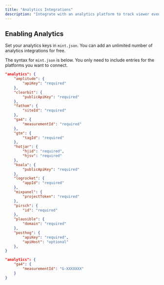 ```yaml
---
title: "Analytics Integrations"
description: "Integrate with an analytics platform to track viewer events"
---
```


<CardGroup cols={2}>
  <Card
    title="Amplitude"
    href="/integrations/analytics/amplitude"
    horizontal
  />

  <Card
    title="Mixpanel"
    href="/integrations/analytics/mixpanel"
    horizontal
  />

  <Card
    title="PostHog"
    href="/integrations/analytics/posthog"
    horizontal
  />

  <Card
    title="Google Analytics 4 (GA4)"
    href="/integrations/analytics/google-analytics"
    horizontal
  />

  <Card
    title="Google Tag Manager"
    href="/integrations/analytics/google-tag-manager"
    horizontal
  />

  <Card
    title="HotJar"
    href="/integrations/analytics/hotjar"
    horizontal
  />

  <Card
    title="Koala"
    href="/integrations/analytics/koala"
    horizontal
  />

  <Card
    title="LogRocket"
    href="/integrations/analytics/logrocket"
    horizontal
  />

  <Card
    title="Pirsch"
    href="/integrations/analytics/pirsch"
    horizontal
  />

  <Card
    title="Plausible"
    href="/integrations/analytics/plausible"
    horizontal
  />

  <Card
    title="Fathom"
    href="/integrations/analytics/fathom"
    horizontal
  />

  <Card
    title="Clearbit"
    href="/integrations/analytics/clearbit"
    horizontal
  />

  <Card
    title="Heap"
    href="/integrations/analytics/heap"
    horizontal
  />

  <Card
    title="Segment"
    href="/integrations/analytics/segment"
    horizontal
  />
</CardGroup>

## Enabling Analytics

Set your analytics keys in `mint.json`. You can add an unlimited number of analytics integrations for free.

The syntax for `mint.json` is below. You only need to include entries for the platforms you want to connect.

<CodeGroup>

```json Analytics options in mint.json
"analytics": {
    "amplitude": {
        "apiKey": "required"
    },
    "clearbit": {
        "publicApiKey": "required"
    },
    "fathom": {
        "siteId": "required"
    },
    "ga4": {
        "measurementId": "required"
    },
    "gtm": {
        "tagId": "required"
    },
    "hotjar": {
        "hjid": "required",
        "hjsv": "required"
    },
    "koala": {
        "publicApiKey": "required"
    },
    "logrocket": {
        "appId": "required"
    },
    "mixpanel": {
        "projectToken": "required"
    },
    "pirsch": {
        "id": "required"
    },
    "plausible": {
        "domain": "required"
    },
    "posthog": {
        "apiKey": "required",
        "apiHost": "optional"
    },
}
```

```json Google Analytics 4 Example
"analytics": {
    "ga4": {
        "measurementId": "G-XXXXXXX"
    }
}
```

</CodeGroup>